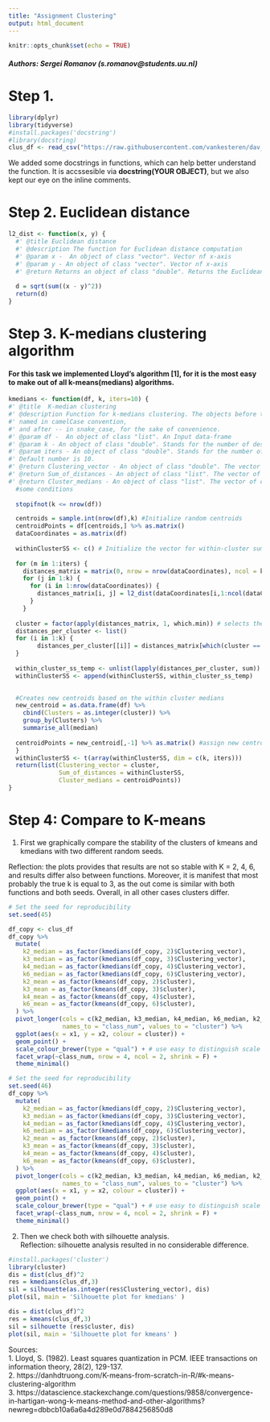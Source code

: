 ```yaml
---
title: "Assignment Clustering"
output: html_document
---
```


```r
knitr::opts_chunk$set(echo = TRUE)
```

##### Authors: Sergei Romanov (s.romanov@students.uu.nl)

# Step 1.

```r
library(dplyr)
library(tidyverse)
#install.packages('docstring')
#library(docstring)
clus_df <- read_csv("https://raw.githubusercontent.com/vankesteren/dav_practicals/master/12_Unsupervised_learning_Clustering/data/clusterdata.csv")
```
We added some docstrings in functions, which can help better understand the function. It is accssesible via **docstring(YOUR OBJECT)**, but we also kept our eye on the inline comments.

# Step 2. Euclidean distance
```r
l2_dist <- function(x, y) {
  #' @title Euclidean distance 
  #' @description The function for Euclidean distance computation
  #' @param x -  An object of class "vector". Vector nf x-axis 
  #' @param y - An object of class "vector". Vector nf x-axis 
  #' @return Returns an object of class "double". Returns the Euclidean distance
  
  d = sqrt(sum((x - y)^2))
  return(d)
}
```

# Step 3. **K-medians clustering algorithm**

#### For this task we implemented Lloyd's algorithm [1], for it is the most easy to make out of all k-means(medians) algorithms.

```r
kmedians <- function(df, k, iters=10) {
#' @title  K-median clustering 
#' @description Function for k-medians clustering. The objects before the iterative part are
#' named in camelCase convention,
#' and after -- in snake_case, for the sake of convenience. 
#' @param df -  An object of class "list". An Input data-frame 
#' @param k - An object of class "double". Stands for the number of desired clusters
#' @param iters - An object of class "double". Stands for the number of desired iterations,
#' Default number is 10.  
#' @return Clustering_vector - An object of class "double". The vector of clusters
#' @return Sum_of_distances - An object of class "list". The vector of clusters
#' @return Cluster_medians - An object of class "list". The vector of clusters
  #some conditions 
  
  stopifnot(k <= nrow(df))

  centroids = sample.int(nrow(df),k) #Initialize random centroids
  centroidPoints = df[centroids,] %>% as.matrix()
  dataCoordinates = as.matrix(df)
  
  withinClusterSS <- c() # Initialize the vector for within-cluster sums of squared Eucledian
  
  for (m in 1:iters) {
    distances_matrix = matrix(0, nrow = nrow(dataCoordinates), ncol = k ) 
    for (j in 1:k) { 
      for (i in 1:nrow(dataCoordinates)) {
        distances_matrix[i, j] = l2_dist(dataCoordinates[i,1:ncol(dataCoordinates)], centroidPoints[j,1:ncol(centroidPoints)])
      }
    }
    
  cluster = factor(apply(distances_matrix, 1, which.min)) # selects the minimum out of k columns  
  distances_per_cluster <- list() 
  for (i in 1:k) {
        distances_per_cluster[[i]] = distances_matrix[which(cluster == i, i)]^2
  }
  
  within_cluster_ss_temp <- unlist(lapply(distances_per_cluster, sum))
  withinClusterSS <- append(withinClusterSS, within_cluster_ss_temp)

 
  #Creates new centroids based on the within cluster medians
  new_centroid = as.data.frame(df) %>% 
    cbind(Clusters = as.integer(cluster)) %>% 
    group_by(Clusters) %>%
    summarise_all(median)
    
  centroidPoints = new_centroid[,-1] %>% as.matrix() #assign new centroids for new iteration
  }
  withinClusterSS <- t(array(withinClusterSS, dim = c(k, iters))) 
  return(list(Clustering_vector = cluster,
              Sum_of_distances = withinClusterSS,
              Cluster_medians = centroidPoints))
}
```

# Step 4: Compare to K-means
 1. First we graphically compare the stability of the clusters of kmeans and kmedians with two different random seeds.  
 
 Reflection: the plots provides that results are not so stable with K = 2, 4, 6, and results differ also between functions. Moreover, it is manifest that most probably the true k is equal to 3, as the out come is similar with both functions and both seeds. Overall, in all other cases clusters differ.
 
```r
# Set the seed for reproducibility
set.seed(45)

df_copy <- clus_df
df_copy %>% 
  mutate(
    k2_median = as_factor(kmedians(df_copy, 2)$Clustering_vector),
    k3_median = as_factor(kmedians(df_copy, 3)$Clustering_vector),
    k4_median = as_factor(kmedians(df_copy, 4)$Clustering_vector),
    k6_median = as_factor(kmedians(df_copy, 6)$Clustering_vector), 
    k2_mean = as_factor(kmeans(df_copy, 2)$cluster),
    k3_mean = as_factor(kmeans(df_copy, 3)$cluster),
    k4_mean = as_factor(kmeans(df_copy, 4)$cluster),
    k6_mean = as_factor(kmeans(df_copy, 6)$cluster), 
  ) %>% 
  pivot_longer(cols = c(k2_median, k3_median, k4_median, k6_median, k2_mean, k3_mean, k4_mean,k6_mean ), 
               names_to = "class_num", values_to = "cluster") %>% 
  ggplot(aes(x = x1, y = x2, colour = cluster)) +
  geom_point() +
  scale_colour_brewer(type = "qual") + # use easy to distinguish scale
  facet_wrap(~class_num, nrow = 4, ncol = 2, shrink = F) + 
  theme_minimal()
```

```r
# Set the seed for reproducibility
set.seed(46)
df_copy %>% 
  mutate(
    k2_median = as_factor(kmedians(df_copy, 2)$Clustering_vector),
    k3_median = as_factor(kmedians(df_copy, 3)$Clustering_vector),
    k4_median = as_factor(kmedians(df_copy, 4)$Clustering_vector),
    k6_median = as_factor(kmedians(df_copy, 6)$Clustering_vector), 
    k2_mean = as_factor(kmeans(df_copy, 2)$cluster),
    k3_mean = as_factor(kmeans(df_copy, 3)$cluster),
    k4_mean = as_factor(kmeans(df_copy, 4)$cluster),
    k6_mean = as_factor(kmeans(df_copy, 6)$cluster), 
  ) %>% 
  pivot_longer(cols = c(k2_median, k3_median, k4_median, k6_median, k2_mean, k3_mean, k4_mean,k6_mean ), 
               names_to = "class_num", values_to = "cluster") %>% 
  ggplot(aes(x = x1, y = x2, colour = cluster)) +
  geom_point() +
  scale_colour_brewer(type = "qual") + # use easy to distinguish scale
  facet_wrap(~class_num, nrow = 4, ncol = 2, shrink = F) + 
  theme_minimal()
```

2. Then we check both with silhouette analysis.  
Reflection: silhouette analysis resulted in no considerable difference. 

```r
#install.packages('cluster')
library(cluster)
dis = dist(clus_df)^2
res = kmedians(clus_df,3)
sil = silhouette(as.integer(res$Clustering_vector), dis)
plot(sil, main = 'Silhouette plot for kmedians' )

```
```r
dis = dist(clus_df)^2
res = kmeans(clus_df,3)
sil = silhouette (res$cluster, dis)
plot(sil, main = 'Silhouette plot for kmeans' )
```


Sources:  
1. Lloyd, S. (1982). Least squares quantization in PCM. IEEE transactions on information theory, 28(2), 129-137.  
2. https://danhdtruong.com/K-means-from-scratch-in-R/#k-means-clustering-algorithm  
3. https://datascience.stackexchange.com/questions/9858/convergence-in-hartigan-wong-k-means-method-and-other-algorithms?newreg=dbbcb10a6a6a4d289e0d7884256850d8
